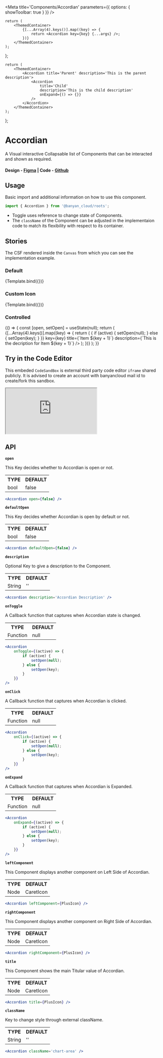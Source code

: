 
<Meta title='Components/Accordian' parameters={{ options: { showToolbar: true } }} />

	return (
		<ThemedContainer>
			{[...Array(4).keys()].map((key) => {
				return <Accordion key={key} {...args} />;
			})}
		</ThemedContainer>
	);
};

	return (
		<ThemedContainer>
			<Accordion title='Parent' description='This is the parent description'>
				<Accordion
					title='Child'
					description='This is the child description'
					onExpand={() => {}}
				/>
			</Accordion>
		</ThemedContainer>
	);
};

# Accordian

A Visual interactive Collapsable list of Components that can be interacted and shown as required.

#### Design - [Figma](https://www.figma.com/file/e9opoAtQHBo4vFd6u0Co98/Component-Library?node-id=1%3A6) | Code - [Github](https://github.com/banyandata-cloud/roots/tree/main/components/accordion)

## Usage

Basic import and additional information on how to use this component.

```js
import { Accordion } from '@banyan_cloud/roots';
```

-   Toggle uses reference to change state of Components.
-   The `className` of the Component can be adjusted in the implementaion code to match its flexibility with respect to its container.

## Stories

The CSF rendered inside the `Canvas` from which you can see the implementation example.

### Default

<Canvas>
	<Story
		name='Default'
		args={{
			title: 'Click to Expand',
			description:
				"Lorem Ipsum is simply dummy text of the printing and typesetting industry. Lorem Ipsum has been the industry's standard dummy text ever since the 1500s, when an unknown printer took a galley of type and scrambled it to make a type specimen book. It has survived not only five centuries, but also the leap into electronic typesetting, remaining essentially unchanged. It was popularised in the 1960s with the release of Letraset sheets containing Lorem Ipsum passages, and more recently with desktop publishing software like Aldus PageMaker including versions of Lorem Ipsum.",
			defaultOpen: false,
		}}>
		{Template.bind({})}
	</Story>
</Canvas>

### Custom Icon

<Canvas>
	<Story
		name='Custom Icon'
		args={{
			title: 'Click to Expand',
			description:
				"Lorem Ipsum is simply dummy text of the printing and typesetting industry. Lorem Ipsum has been the industry's standard dummy text ever since the 1500s, when an unknown printer took a galley of type and scrambled it to make a type specimen book. It has survived not only five centuries, but also the leap into electronic typesetting, remaining essentially unchanged. It was popularised in the 1960s with the release of Letraset sheets containing Lorem Ipsum passages, and more recently with desktop publishing software like Aldus PageMaker including versions of Lorem Ipsum.",
			defaultOpen: false,
			leftComponent: PlusIcon,
			rightComponent: PlusIcon,
		}}>
		{Template.bind({})}
	</Story>
</Canvas>

### Controlled

<Canvas>
	<Story name='Controlled'>
		{() => {
			const [open, setOpen] = useState(null);
			return (
				<ThemedContainer>
					{[...Array(4).keys()].map((key) => {
						return (
							<Accordion
								open={key === open}
								onToggle={(active) => {
									if (active) {
										setOpen(null);
									} else {
										setOpen(key);
									}
								}}
								key={key}
								title={`Item ${key + 1}`}
								description={`This is the decription for Item ${key + 1}`}
							/>
						);
					})}
				</ThemedContainer>
			);
		}}
	</Story>
</Canvas>

## Try in the Code Editor

This embeded `CodeSandBox` is external third party code editor `iframe` shared publicly. It is advised to create an account with banyancloud mail id to create/fork this sandbox.

<iframe
	src='https://codesandbox.io/s/condescending-grass-6y725l?file=/src/App.js'
	style={{ width: '100%', height: 500 }}
	title='xenodochial-moon-5y668f'
	allow='accelerometer; ambient-light-sensor; camera; encrypted-media; geolocation; gyroscope; hid; microphone; midi; payment; usb; vr; xr-spatial-tracking'
	sandbox='allow-forms allow-modals allow-popups allow-presentation allow-same-origin allow-scripts'></iframe>

## API

**`open`**

This Key decides whether to Accordian is open or not.

<table style={{ width: '100%' }}>
	<tr>
		<th style={{ textAlign: 'left', width: '50%' }}>TYPE</th>
		<th style={{ textAlign: 'left', width: '50%' }}>DEFAULT</th>
	</tr>
	<tr>
		<td>bool</td>
		<td>false</td>
	</tr>
</table>

```jsx
<Accordion open={false} />
```

**`defaultOpen`**

This Key decides whether Accordian is open by default or not.

<table style={{ width: '100%' }}>
	<tr>
		<th style={{ textAlign: 'left', width: '50%' }}>TYPE</th>
		<th style={{ textAlign: 'left', width: '50%' }}>DEFAULT</th>
	</tr>
	<tr>
		<td>bool</td>
		<td>false</td>
	</tr>
</table>

```jsx
<Accordion defaultOpen={false} />
```

**`description`**

Optional Key to give a description to the Component.

<table style={{ width: '100%' }}>
	<tr>
		<th style={{ textAlign: 'left', width: '50%' }}>TYPE</th>
		<th style={{ textAlign: 'left', width: '50%' }}>DEFAULT</th>
	</tr>
	<tr>
		<td>String</td>
		<td>''</td>
	</tr>
</table>

```jsx
<Accordion description='Accordian Description' />
```

**`onToggle`**

A Callback function that captures when Accordian state is changed.

<table style={{ width: '100%' }}>
	<tr>
		<th style={{ textAlign: 'left', width: '50%' }}>TYPE</th>
		<th style={{ textAlign: 'left', width: '50%' }}>DEFAULT</th>
	</tr>
	<tr>
		<td>Function</td>
		<td>null</td>
	</tr>
</table>

```jsx
<Accordion
	onToggle={(active) => {
		if (active) {
			setOpen(null);
		} else {
			setOpen(key);
		}
	}}
/>
```

**`onClick`**

A Callback function that captures when Accordian is clicked.

<table style={{ width: '100%' }}>
	<tr>
		<th style={{ textAlign: 'left', width: '50%' }}>TYPE</th>
		<th style={{ textAlign: 'left', width: '50%' }}>DEFAULT</th>
	</tr>
	<tr>
		<td>Function</td>
		<td>null</td>
	</tr>
</table>

```jsx
<Accordion
	onClick={(active) => {
		if (active) {
			setOpen(null);
		} else {
			setOpen(key);
		}
	}}
/>
```

**`onExpand`**

A Callback function that captures when Accordian is Expanded.

<table style={{ width: '100%' }}>
	<tr>
		<th style={{ textAlign: 'left', width: '50%' }}>TYPE</th>
		<th style={{ textAlign: 'left', width: '50%' }}>DEFAULT</th>
	</tr>
	<tr>
		<td>Function</td>
		<td>null</td>
	</tr>
</table>

```jsx
<Accordion
	onExpand={(active) => {
		if (active) {
			setOpen(null);
		} else {
			setOpen(key);
		}
	}}
/>
```

**`leftComponent`**

This Component displays another component on Left Side of Accordian.

<table style={{ width: '100%' }}>
	<tr>
		<th style={{ textAlign: 'left', width: '50%' }}>TYPE</th>
		<th style={{ textAlign: 'left', width: '50%' }}>DEFAULT</th>
	</tr>
	<tr>
		<td>Node</td>
		<td>CaretIcon</td>
	</tr>
</table>

```jsx
<Accordion leftComponent={PlusIcon} />
```

**`rightComponent`**

This Component displays another component on Right Side of Accordian.

<table style={{ width: '100%' }}>
	<tr>
		<th style={{ textAlign: 'left', width: '50%' }}>TYPE</th>
		<th style={{ textAlign: 'left', width: '50%' }}>DEFAULT</th>
	</tr>
	<tr>
		<td>Node</td>
		<td>CaretIcon</td>
	</tr>
</table>

```jsx
<Accordion rightComponent={PlusIcon} />
```

**`title`**

This Component shows the main Titular value of Accordian.

<table style={{ width: '100%' }}>
	<tr>
		<th style={{ textAlign: 'left', width: '50%' }}>TYPE</th>
		<th style={{ textAlign: 'left', width: '50%' }}>DEFAULT</th>
	</tr>
	<tr>
		<td>Node</td>
		<td>CaretIcon</td>
	</tr>
</table>

```jsx
<Accordion title={PlusIcon} />
```

**`className`**

Key to change style through external className.

<table style={{ width: '100%' }}>
	<tr>
		<th style={{ textAlign: 'left', width: '50%' }}>TYPE</th>
		<th style={{ textAlign: 'left', width: '50%' }}>DEFAULT</th>
	</tr>
	<tr>
		<td>String</td>
		<td>''</td>
	</tr>
</table>

```jsx
<Accordion className='chart-area' />
```
